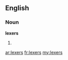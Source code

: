==English==

===Noun===
'''lexers'''

# {{plural of|lexer}}

[[ar:lexers]]
[[fr:lexers]]
[[my:lexers]]